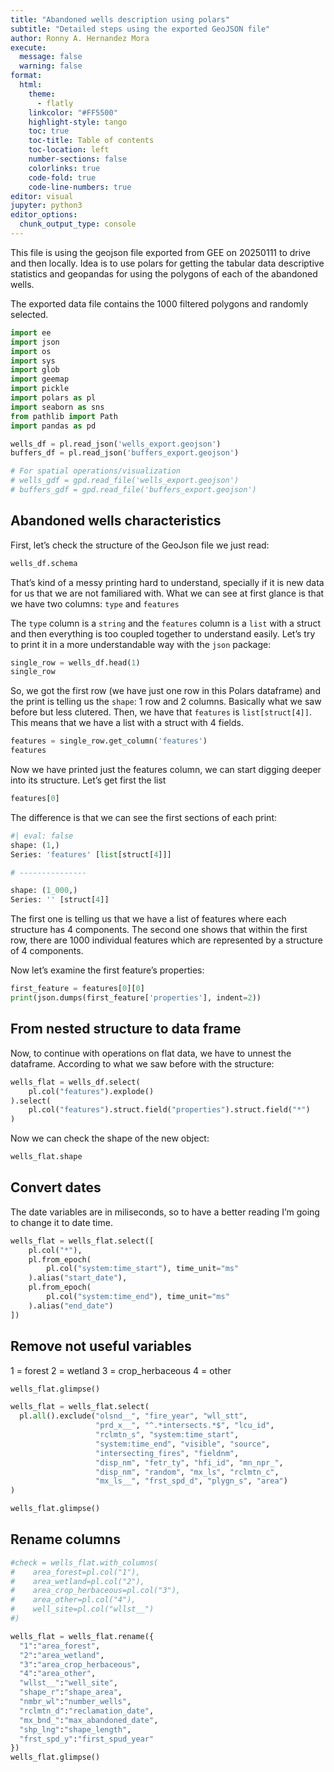 ```yaml
---
title: "Abandoned wells description using polars"
subtitle: "Detailed steps using the exported GeoJSON file"
author: Ronny A. Hernandez Mora
execute:
  message: false
  warning: false
format: 
  html:
    theme:
      - flatly
    linkcolor: "#FF5500"
    highlight-style: tango
    toc: true
    toc-title: Table of contents
    toc-location: left
    number-sections: false
    colorlinks: true
    code-fold: true
    code-line-numbers: true
editor: visual
jupyter: python3
editor_options: 
  chunk_output_type: console
---
```



This file is using the geojson file exported from GEE on 20250111 to drive
and then locally. Idea is to use polars for getting the tabular data
descriptive statistics and geopandas for using the polygons of each
of the abandoned wells.

The exported data file contains the 1000 filtered polygons and randomly 
selected.


```python
import ee
import json
import os
import sys
import glob
import geemap
import pickle
import polars as pl
import seaborn as sns
from pathlib import Path
import pandas as pd
```

```python
wells_df = pl.read_json('wells_export.geojson')
buffers_df = pl.read_json('buffers_export.geojson')

# For spatial operations/visualization
# wells_gdf = gpd.read_file('wells_export.geojson')
# buffers_gdf = gpd.read_file('buffers_export.geojson')
```

## Abandoned wells characteristics

First, let's check the structure of the GeoJson file we just
read:

```python
wells_df.schema
```

That's kind of a messy printing hard to understand, specially if
it is new data for us that we are not familiared with. What we can
see at first glance is that we have two columns: `type` and `features`

The `type` column is a `string` and the `features` column is a `list`
with a struct and then everything is too coupled together to understand
easily. Let's try to print it in a more understandable way with the `json`
package:

```python
single_row = wells_df.head(1)
single_row
```

So, we got the first row (we have just one row in this Polars dataframe)
and the print is telling us the `shape`: 1 row and 2 columns. Basically
what we saw before but less clutered. Then, we have that `features` is
`list[struct[4]]`. This means that we have a list with a struct with
4 fields.

```python
features = single_row.get_column('features')
features 
```

Now we have printed just the features column, we can start digging
deeper into its structure. Let's get first the list

```python
features[0]
```

The difference is that we can see the first sections of each print:

```python
#| eval: false
shape: (1,)
Series: 'features' [list[struct[4]]]

# ---------------

shape: (1_000,)
Series: '' [struct[4]]
```

The first one is telling us that we have a list of features where each
structure has 4 components. The second one shows that within the first row, 
there are 1000 individual features which are represented by a structure of
4 components.

Now let's examine the first feature's properties:

```python
first_feature = features[0][0]  
print(json.dumps(first_feature['properties'], indent=2))
```

## From nested structure to data frame 

Now, to continue with operations on flat data, we have to
unnest the dataframe. According to what we saw before with
the structure:


```python
wells_flat = wells_df.select(
    pl.col("features").explode()
).select(
    pl.col("features").struct.field("properties").struct.field("*")
)
```

Now we can check the shape of the new object:

```python
wells_flat.shape
```

## Convert dates

The date variables are in miliseconds, so to have a better reading
I'm going to change it to date time.

```python
wells_flat = wells_flat.select([
    pl.col("*"),
    pl.from_epoch(
        pl.col("system:time_start"), time_unit="ms"
    ).alias("start_date"),
    pl.from_epoch(
        pl.col("system:time_end"), time_unit="ms"
    ).alias("end_date")
])
```

## Remove not useful variables

1 = forest
2 = wetland
3 = crop_herbaceous
4 = other

```python
wells_flat.glimpse()
```

```python
wells_flat = wells_flat.select(
  pl.all().exclude("olsnd__", "fire_year", "wll_stt",
                   "prd_x__", "^.*intersects.*$", "lcu_id",
                   "rclmtn_s", "system:time_start",
                   "system:time_end", "visible", "source",
                   "intersecting_fires", "fieldnm",
                   "disp_nm", "fetr_ty", "hfi_id", "mn_npr_",
                   "disp_nm", "random", "mx_ls", "rclmtn_c",
                   "mx_ls__", "frst_spd_d", "plygn_s", "area")
)

wells_flat.glimpse()
```

## Rename columns

```python
#check = wells_flat.with_columns(
#    area_forest=pl.col("1"),
#    area_wetland=pl.col("2"),
#    area_crop_herbaceous=pl.col("3"),
#    area_other=pl.col("4"),
#    well_site=pl.col("wllst__")
#)

wells_flat = wells_flat.rename({
  "1":"area_forest",
  "2":"area_wetland",
  "3":"area_crop_herbaceous",
  "4":"area_other",
  "wllst__":"well_site",
  "shape_r":"shape_area",
  "nmbr_wl":"number_wells",
  "rclmtn_d":"reclamation_date",
  "mx_bnd_":"max_abandoned_date",
  "shp_lng":"shape_length",
  "frst_spd_y":"first_spud_year"
})
wells_flat.glimpse()
```


